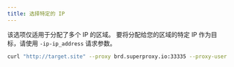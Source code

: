 ```yaml
---
title: 选择特定的 IP
---
```


该选项仅适用于分配了多个 IP 的区域。 要将分配给您的区域的特定 IP 作为目标，请使用 `-ip-ip_address` 请求参数。

```sh Shell
curl "http://target.site" --proxy brd.superproxy.io:33335 --proxy-user brd-customer-<customer_id>-zone-<zone_name>-ip-1.1.1.1.1:<zone_password>
```